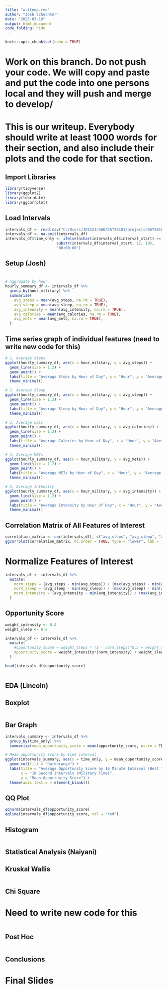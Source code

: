 ```yaml
---
title: "writeup.rmd"
author: "Josh Schechter"
date: "2025-03-18"
output: html_document
code_folding: hide
---
```


```r
knitr::opts_chunk$set(echo = TRUE)
```

# Work on this branch. Do not push your code. We will copy and paste and put the code into one persons local and they will push and merge to develop/
# This is our writeup. Everybody should write at least 1000 words for their section, and also include their plots and the code for that section.

## Import Libraries
```r
library(tidyverse)
library(ggplot2)
library(lubridate)
library(ggcorrplot)
```

## Load Intervals
```r
intervals_df <- read.csv("C:/Users/JDS221/GWU/DATS6101/projects/DATS6101_Project/data/fitbit/timestep_data/intervals.csv")
intervals_df <- na.omit(intervals_df)
intervals_df$time_only <- ifelse(nchar(intervals_df$interval_start) >= 19,
                       substr(intervals_df$interval_start, 12, 19),
                       "00:00:00")
```

## Setup (Josh)

# 
```r
# Aggregate by hour
hourly_summary_df <- intervals_df %>%
  group_by(hour_military) %>%
  summarise(
    avg_steps = mean(avg_steps, na.rm = TRUE),
    avg_sleep = mean(avg_sleep, na.rm = TRUE),
    avg_intensity = mean(avg_intensity, na.rm = TRUE),
    avg_calories = mean(avg_calories, na.rm = TRUE),
    avg_mets = mean(avg_mets, na.rm = TRUE),
  )
```

## Time series graph of individual features (need to write new code for this)
```r
# 1. Average Steps
ggplot(hourly_summary_df, aes(x = hour_military, y = avg_steps)) +
  geom_line(size = 1.2) +
  geom_point() +
  labs(title = "Average Steps by Hour of Day", x = "Hour", y = "Average Steps") +
  theme_minimal()

# 2. Average Sleep
ggplot(hourly_summary_df, aes(x = hour_military, y = avg_sleep)) +
  geom_line(size = 1.2) +
  geom_point() +
  labs(title = "Average Sleep by Hour of Day", x = "Hour", y = "Average Sleep") +
  theme_minimal()

# 3. Average Cals
ggplot(hourly_summary_df, aes(x = hour_military, y = avg_calories)) +
  geom_line(size = 1.2) +
  geom_point() +
  labs(title = "Average Calories by Hour of Day", x = "Hour", y = "Average Calories") +
  theme_minimal()

# 4. Average METs
ggplot(hourly_summary_df, aes(x = hour_military, y = avg_mets)) +
  geom_line(size = 1.2) +
  geom_point() +
  labs(title = "Average METs by Hour of Day", x = "Hour", y = "Average METs") +
  theme_minimal()

# 5. Average Intensity
ggplot(hourly_summary_df, aes(x = hour_military, y = avg_intensity)) +
  geom_line(size = 1.2) +
  geom_point() +
  labs(title = "Average Intensity by Hour of Day", x = "Hour", y = "Average Intensity") +
  theme_minimal()
```

## Correlation Matrix of All Features of Interest
```r
correlation_matrix <- cor(intervals_df[, c("avg_steps", "avg_sleep", "avg_calories","avg_intensity","avg_mets")])
ggcorrplot(correlation_matrix, hc.order = TRUE, type = "lower", lab = TRUE)
```

# Normalize Features of Interest
```r
intervals_df <- intervals_df %>%
  mutate(
    norm_steps = (avg_steps - min(avg_steps)) / (max(avg_steps) - min(avg_steps)),
    norm_sleep = (avg_sleep - min(avg_sleep)) / (max(avg_sleep) - min(avg_sleep)),
    norm_intensity = (avg_intensity - min(avg_intensity)) / (max(avg_intensity) - min(avg_intensity))
  )
```

## Opportunity Score
```r
weight_intensity <- 0.4
weight_sleep <- 0.6

intervals_df <- intervals_df %>%
  mutate(
    #opportunity_score = weight_steps * (1 - norm_steps)^0.5 + weight_sleep * (1 - norm_sleep)^0.5  # lower steps and sleep = higher score
    opportunity_score = weight_intensity*(norm_intensity) + weight_sleep*(norm_sleep)
  )

head(intervals_df$opportunity_score)
```
```r

```

## EDA (Lincoln)

## Boxplot
```r
```

## Bar Graph
```r
intervals_summary <- intervals_df %>%
  group_by(time_only) %>%
  summarize(mean_opportunity_score = mean(opportunity_score, na.rm = TRUE))

# Mean opportunity score by time interval
ggplot(intervals_summary, aes(x = time_only, y = mean_opportunity_score)) +
  geom_col(fill = "darkorange") +
  labs(title = "Average Opportunity Score by 10 Minute Interval (Best Time for TV Ads)",
       x = "10 Second Intervals (Military Time)",
       y = "Mean Opportunity Score") +
  theme(axis.text.x = element_blank())
```

## QQ Plot
```r
qqnorm(intervals_df$opportunity_score)
qqline(intervals_df$opportunity_score, col = "red")
```

## Histogram
```r
```


## Statistical Analysis (Naiyani)

## Kruskal Wallis
```r
```

## Chi Square
# Need to write new code for this
```r
```

## Post Hoc
```r
```

## Conclusions
# Final Slides




